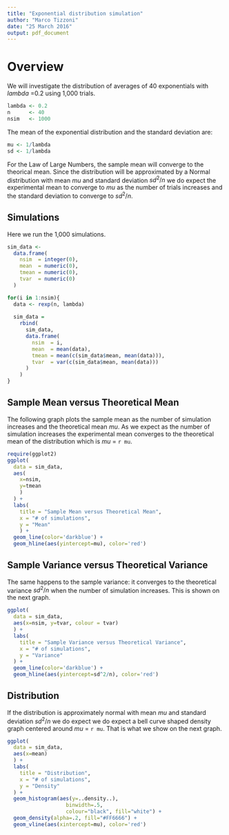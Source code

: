 ```yaml
---
title: "Exponential distribution simulation"
author: "Marco Tizzoni"
date: "25 March 2016"
output: pdf_document
---
```


# Overview
We will investigate the distribution of averages of 40 exponentials with $lambda$ =0.2 using 1,000 trials.

```r
lambda <- 0.2
n      <- 40
nsim   <- 1000
```

The mean of the exponential distribution and the standard deviation are:
```r
mu <- 1/lambda
sd <- 1/lambda
```

For the Law of Large Numbers, the sample mean will converge to the theorical mean. Since the distribution will be approximated by a Normal distribution with mean $mu$ and standard deviation $sd^2/n$ we do expect the experimental mean to converge to $mu$ as the number of trials increases and the standard deviation to converge to $sd^2/n$.

## Simulations
Here we run the 1,000 simulations.
```r
sim_data <- 
  data.frame( 
    nsim  = integer(0), 
    mean  = numeric(0),
    tmean = numeric(0),
    tvar  = numeric(0)
  )

for(i in 1:nsim){
  data <- rexp(n, lambda)
  
  sim_data = 
    rbind(
      sim_data, 
      data.frame(
        nsim  = i, 
        mean  = mean(data),
        tmean = mean(c(sim_data$mean, mean(data))),
        tvar  = var(c(sim_data$mean, mean(data)))
      )
    )
}
```

## Sample Mean versus Theoretical Mean
The following graph plots the sample mean as the number of simulation increases and the theoretical mean $mu$. As we expect as the number of simulation increases the experimental mean converges to the theoretical mean of the distribution which is $mu$ = `r mu`.
```r
require(ggplot2)
ggplot(
  data = sim_data, 
  aes(
    x=nsim, 
    y=tmean
    )
  ) + 
  labs(
    title = "Sample Mean versus Theoretical Mean",
    x = "# of simulations",
    y = "Mean"
    ) +
  geom_line(color='darkblue') + 
  geom_hline(aes(yintercept=mu), color='red')
```


## Sample Variance versus Theoretical Variance
The same happens to the sample variance: it converges to the theoretical variance $sd^2/n$ when the number of simulation increases. This is shown on the next graph.

```r
ggplot(
  data = sim_data, 
  aes(x=nsim, y=tvar, colour = tvar)
  ) + 
  labs(
    title = "Sample Variance versus Theoretical Variance",
    x = "# of simulations",
    y = "Variance"
  ) +
  geom_line(color='darkblue') + 
  geom_hline(aes(yintercept=sd^2/n), color='red')
```

## Distribution
If the distribution is approximately normal with mean $mu$ and standard deviation $sd^2/n$ we do expect we do expect a bell curve shaped density graph centered around  $mu$ = `r mu`. That is what we show on the next graph.

```r
ggplot(
  data = sim_data, 
  aes(x=mean)
  ) + 
  labs(
    title = "Distribution",
    x = "# of simulations",
    y = "Density"
  ) +
  geom_histogram(aes(y=..density..),
                   binwidth=.5,
                   colour="black", fill="white") +
  geom_density(alpha=.2, fill="#FF6666") +
  geom_vline(aes(xintercept=mu), color='red')
```
